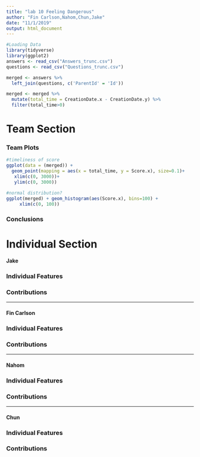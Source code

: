 ```yaml
---
title: "lab 10 Feeling Dangerous"
author: "Fin Carlson,Nahom,Chun,Jake"
date: "11/1/2019"
output: html_document
---
```


```r
#Loading Data
library(tidyverse)
library(ggplot2)
answers <- read_csv("Answers_trunc.csv")
questions <- read_csv("Questions_trunc.csv")

merged <- answers %>%
  left_join(questions, c('ParentId' = 'Id')) 

merged <- merged %>% 
  mutate(total_time = CreationDate.x - CreationDate.y) %>%
  filter(total_time>0)

```
# Team Section

### Team Plots

```r
#timeliness of score
ggplot(data = (merged)) + 
  geom_point(mapping = aes(x = total_time, y = Score.x), size=0.1)+
   xlim(c(0, 3000))+
   ylim(c(0, 3000))

#normal distribution?
ggplot(merged) + geom_histogram(aes(Score.x), bins=100) +
     xlim(c(0, 100))
```

### Conclusions
 
# Individual Section 

#### Jake

### Individual Features

### Contributions

----------------------------------

#### Fin Carlson

### Individual Features

### Contributions 

----------------------------------------------------------------

#### Nahom

### Individual Features

### Contributions

-----------------------------------


#### Chun

### Individual Features

### Contributions
 
 
